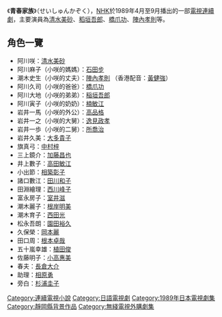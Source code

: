 {{Expand language|time=2017-01-10T10:55:50+00:00}}
《'''青春家族'''》（せいしゅんかぞく），[[NHK|NHK]]於1989年4月至9月播出的一部[[電視連續劇|電視連續劇]]，主要演員為[[清水美砂|清水美砂]]、[[稻垣吾郎|稻垣吾郎]]、[[橋爪功|橋爪功]]、[[陣內孝則|陣內孝則]]等。

==角色一覽==
*阿川咲：[[清水美砂|清水美砂]] 
*阿川麻子（小咲的媽媽）：[[石田步|石田步]] 
*潮木史生（小咲的丈夫）：[[陣內孝則|陣內孝則]] （香港配音：[[黃健強|黃健強]]）
*阿川久司（小咲的爸爸）：[[橋爪功|橋爪功]] 
*阿川大地（小咲的弟弟）：[[稲垣吾郎|稲垣吾郎]] 
*阿川寅子（小咲的奶奶）：[[楠敏江|楠敏江]] 
*岩井一馬（小咲的外公）：[[高品格|高品格]] 
*岩井一之（小咲的大舅）：[[逸見政孝|逸見政孝]] 
*岩井一歩（小咲的二舅）：[[所喬治|所喬治]] 
*岩井久美：[[大多貴子|大多貴子]] 
*旗真弓：[[中村梓|中村梓]] 
*三上鏡介：[[加藤昌也|加藤昌也]] 
*井上數子：[[高田敏江|高田敏江]] 
*小出節：[[相築彰子|相築彰子]] 
*諸口數江：[[田川和子|田川和子]] 
*田淵繪理：[[西川峰子|西川峰子]] 
*富永房子：[[室井滋|室井滋]] 
*潮木麗子：[[根岸明美|根岸明美]] 
*潮木育子：[[西田光|西田光]] 
*松永吾朗：[[園田裕久|園田裕久]] 
*久保榮：[[岡本麗|岡本麗]] 
*田口周：[[根本卓哉|根本卓哉]] 
*五十嵐幸雄：[[植田俊|植田俊]] 
*佐藤明子：[[小高惠美|小高惠美]] 
*春夫：[[長倉大介|長倉大介]] 
*助理：[[相原勇|相原勇]] 
*旁白：[[杉浦圭子|杉浦圭子]]

{{晨間小說連續劇}}

{{日本小作品}}
{{艺术小作品}}

{{DEFAULTSORT:Seishun Kazoku}}
[[Category:連續電視小說|Category:連續電視小說]]
[[Category:日語電視劇|Category:日語電視劇]]
[[Category:1989年日本電視劇集|Category:1989年日本電視劇集]]
[[Category:靜岡縣背景作品|Category:靜岡縣背景作品]]
[[Category:無綫電視外購劇集|Category:無綫電視外購劇集]]